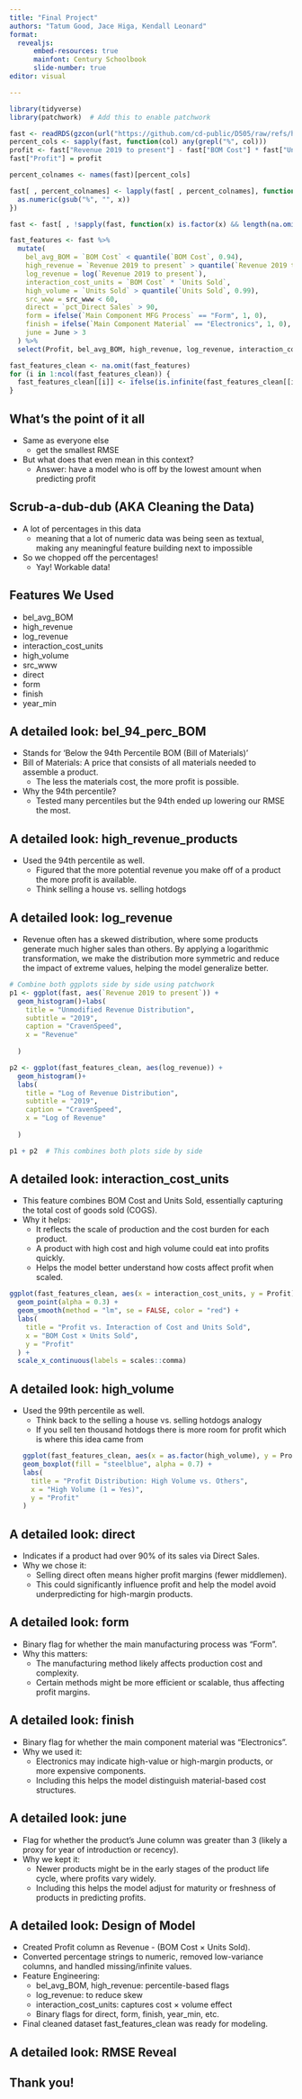 ```yaml
---
title: "Final Project"
authors: "Tatum Good, Jace Higa, Kendall Leonard"
format: 
  revealjs:
      embed-resources: true
      mainfont: Century Schoolbook
      slide-number: true
editor: visual

---
```



```r
library(tidyverse)
library(patchwork)  # Add this to enable patchwork

fast <- readRDS(gzcon(url("https://github.com/cd-public/D505/raw/refs/heads/master/dat/craven_train.rds")))
percent_cols <- sapply(fast, function(col) any(grepl("%", col)))
profit <- fast["Revenue 2019 to present"] - fast["BOM Cost"] * fast["Units Sold"]
fast["Profit"] = profit

percent_colnames <- names(fast)[percent_cols]

fast[ , percent_colnames] <- lapply(fast[ , percent_colnames], function(x) {
  as.numeric(gsub("%", "", x))
})

fast <- fast[ , !sapply(fast, function(x) is.factor(x) && length(na.omit(unique(x))) < 2)]

fast_features <- fast %>%
  mutate(
    bel_avg_BOM = `BOM Cost` < quantile(`BOM Cost`, 0.94),
    high_revenue = `Revenue 2019 to present` > quantile(`Revenue 2019 to present`, 0.94),
    log_revenue = log(`Revenue 2019 to present`),
    interaction_cost_units = `BOM Cost` * `Units Sold`,
    high_volume = `Units Sold` > quantile(`Units Sold`, 0.99),
    src_www = src_www < 60,
    direct = `pct_Direct Sales` > 90,
    form = ifelse(`Main Component MFG Process` == "Form", 1, 0),
    finish = ifelse(`Main Component Material` == "Electronics", 1, 0),
    june = June > 3
  ) %>%
  select(Profit, bel_avg_BOM, high_revenue, log_revenue, interaction_cost_units, high_volume, src_www, src_external, direct, form, finish, june)

fast_features_clean <- na.omit(fast_features)
for (i in 1:ncol(fast_features_clean)) {
  fast_features_clean[[i]] <- ifelse(is.infinite(fast_features_clean[[i]]), 0, fast_features_clean[[i]])
}

```

## What's the point of it all

- Same as everyone else
    - get the smallest RMSE



- But what does that even mean in this context?
  - Answer: have a model who is off by the lowest amount when predicting profit


## Scrub-a-dub-dub (AKA Cleaning the Data)

- A lot of percentages in this data
  - meaning that a lot of numeric data was being seen as textual, making any meaningful feature building next to impossible
  
- So we chopped off the percentages!
  - Yay! Workable data!

## Features We Used {.smaller}

   - bel_avg_BOM
   - high_revenue 
   - log_revenue 
   - interaction_cost_units 
   - high_volume 
   - src_www 
   - direct 
   - form 
   - finish 
   - year_min 

## A detailed look: bel_94_perc_BOM
- Stands for 'Below the 94th Percentile BOM (Bill of Materials)'
- Bill of Materials: A price that consists of all materials needed to assemble a product.
  - The less the materials cost, the more profit is possible.
- Why the 94th percentile?
  - Tested many percentiles but the 94th ended up lowering our RMSE the most.

## A detailed look: high_revenue_products
- Used the 94th percentile as well.
  - Figured that the more potential revenue you make off of a product the more profit is available.
  - Think selling a house vs. selling hotdogs

## A detailed look: log_revenue {.smaller}
- Revenue often has a skewed distribution, where some products generate much higher sales than others. By applying a logarithmic transformation, we make the distribution more symmetric and reduce the impact of extreme values, helping the model generalize better.

```r
# Combine both ggplots side by side using patchwork
p1 <- ggplot(fast, aes(`Revenue 2019 to present`)) +
  geom_histogram()+labs(
    title = "Unmodified Revenue Distribution",
    subtitle = "2019",
    caption = "CravenSpeed",
    x = "Revenue"
    
  )

p2 <- ggplot(fast_features_clean, aes(log_revenue)) +
  geom_histogram()+
  labs(
    title = "Log of Revenue Distribution",
    subtitle = "2019",
    caption = "CravenSpeed",
    x = "Log of Revenue"
    
  )

p1 + p2  # This combines both plots side by side

```



## A detailed look: interaction_cost_units 
- This feature combines BOM Cost and Units Sold, essentially capturing the total cost of goods sold (COGS).
- Why it helps:
  - It reflects the scale of production and the cost burden for each product.
  - A product with high cost and high volume could eat into profits quickly.
  - Helps the model better understand how costs affect profit when scaled.

```r
ggplot(fast_features_clean, aes(x = interaction_cost_units, y = Profit)) +
  geom_point(alpha = 0.3) +
  geom_smooth(method = "lm", se = FALSE, color = "red") +
  labs(
    title = "Profit vs. Interaction of Cost and Units Sold",
    x = "BOM Cost × Units Sold",
    y = "Profit"
  ) +
  scale_x_continuous(labels = scales::comma)

```

## A detailed look: high_volume 
- Used the 99th percentile as well.
  - Think back to the selling a house vs. selling hotdogs analogy
  - If you sell ten thousand hotdogs there is more room for profit which is where this idea came from
```r
ggplot(fast_features_clean, aes(x = as.factor(high_volume), y = Profit)) +
  geom_boxplot(fill = "steelblue", alpha = 0.7) +
  labs(
    title = "Profit Distribution: High Volume vs. Others",
    x = "High Volume (1 = Yes)",
    y = "Profit"
  )
```


## A detailed look: direct 
- Indicates if a product had over 90% of its sales via Direct Sales.
- Why we chose it:
  - Selling direct often means higher profit margins (fewer middlemen).
  - This could significantly influence profit and help the model avoid underpredicting for high-margin products.


## A detailed look: form
- Binary flag for whether the main manufacturing process was "Form".
- Why this matters:
  - The manufacturing method likely affects production cost and complexity.
  - Certain methods might be more efficient or scalable, thus affecting profit margins.

## A detailed look: finish 
- Binary flag for whether the main component material was "Electronics".
- Why we used it:
  - Electronics may indicate high-value or high-margin products, or more expensive components.
  - Including this helps the model distinguish material-based cost structures.


## A detailed look: june 
- Flag for whether the product's June column was greater than 3 (likely a proxy for year of introduction or recency).
- Why we kept it:
  - Newer products might be in the early stages of the product life cycle, where profits vary widely.
  - Including this helps the model adjust for maturity or freshness of products in predicting profits.

## A detailed look: Design of Model
- Created Profit column as Revenue - (BOM Cost × Units Sold).
- Converted percentage strings to numeric, removed low-variance columns, and handled missing/infinite values.
- Feature Engineering:
  - bel_avg_BOM, high_revenue: percentile-based flags
  - log_revenue: to reduce skew
  - interaction_cost_units: captures cost × volume effect
  - Binary flags for direct, form, finish, year_min, etc.
- Final cleaned dataset fast_features_clean was ready for modeling.

## A detailed look: RMSE Reveal
## Thank you!
